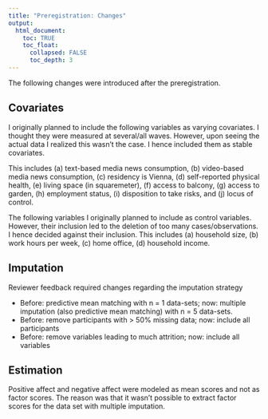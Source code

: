 ```yaml
---
title: "Preregistration: Changes"
output:
  html_document:
    toc: TRUE
    toc_float:
      collapsed: FALSE
      toc_depth: 3
---
```

  
The following changes were introduced after the preregistration.

## Covariates

I originally planned to include the following variables as varying covariates. I thought they were measured at several/all waves. However, upon seeing the actual data I realized this wasn't the case. I hence included them as stable covariates.

This includes (a) text-based media news consumption, (b) video-based media news consumption, (c) residency is Vienna, (d) self-reported physical health, (e) living space (in squaremeter), (f) access to balcony, (g) access to garden, (h) employment status, (i) disposition to take risks, and (j) locus of control.

The following variables I originally planned to include as control variables. However, their inclusion led to the deletion of too many cases/observations. I hence decided against their inclusion. This includes (a) household size, (b) work hours per week, (c) home office, (d) household income.

## Imputation

Reviewer feedback required changes regarding the imputation strategy

- Before: predictive mean matching with n = 1 data-sets; now: multiple imputation (also predictive mean matching) with n = 5 data-sets.
- Before: remove participants with > 50% missing data; now: include all participants
- Before: remove variables leading to much attrition; now: include all variables

## Estimation

Positive affect and negative affect were modeled as mean scores and not as factor scores. The reason was that it wasn't possible to extract factor scores for the data set with multiple imputation.